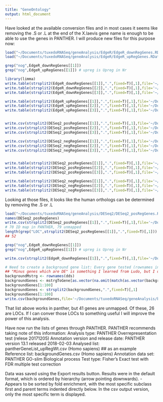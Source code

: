 ```yaml
---
title: "GeneOntology"
output: html_document
---
```



Have looked at the available conversion files and in most cases it seems like removing the .S or .L at the end of the X.laevis gene name is enough to be able to use the genes in PANTHER. I will produce new files for this purpose now:
```r
load("~/Documents/tuxedoRNASeq/geneAnalysis/EdgeR/EdgeR_downRegGenes.RData")
load("~/Documents/tuxedoRNASeq/geneAnalysis/EdgeR/EdgeR_upRegGenes.RData")

grep("nog",EdgeR_downRegGenes[[1]])
grep("nog",EdgeR_upRegGenes[[1]]) # upreg is Upreg in Nr

library(limma)
write.table(strsplit2(EdgeR_downRegGenes[[1]],".",fixed=T)[,1],file='~/Documents/tuxedoRNASeq/geneAnalysis/EdgeR/pantherGeneList_upRegWt.csv',row.names = F, col.names = F)
write.table(strsplit2(EdgeR_downRegGenes[[2]],".",fixed=T)[,1],file='~/Documents/tuxedoRNASeq/geneAnalysis/EdgeR/pantherGeneList_upRegTbud.csv',row.names = F, col.names = F)
write.table(strsplit2(EdgeR_downRegGenes[[3]],".",fixed=T)[,1],file='~/Documents/tuxedoRNASeq/geneAnalysis/EdgeR/pantherGeneList_upRegConCap.csv',row.names = F, col.names = F)

write.table(strsplit2(EdgeR_upRegGenes[[1]],".",fixed=T)[,1],file='~/Documents/tuxedoRNASeq/geneAnalysis/EdgeR/pantherGeneList_upRegNr.csv',row.names = F, col.names = F)
write.table(strsplit2(EdgeR_upRegGenes[[2]],".",fixed=T)[,1],file='~/Documents/tuxedoRNASeq/geneAnalysis/EdgeR/pantherGeneList_upRegPNT.csv',row.names = F, col.names = F)
write.table(strsplit2(EdgeR_upRegGenes[[3]],".",fixed=T)[,1],file='~/Documents/tuxedoRNASeq/geneAnalysis/EdgeR/pantherGeneList_upRegInjCap.csv',row.names = F, col.names = F)


write.csv(strsplit2(DESeq2_posRegGenes[[1]],".",fixed=T)[,1],file='~/Documents/tuxedoRNASeq/geneAnalysis/DESeq2/pantherGeneList_upRegWt.csv')
write.csv(strsplit2(DESeq2_posRegGenes[[2]],".",fixed=T)[,1],file='~/Documents/tuxedoRNASeq/geneAnalysis/DESeq2/pantherGeneList_upRegTbud.csv')
write.csv(strsplit2(DESeq2_posRegGenes[[3]],".",fixed=T)[,1],file='~/Documents/tuxedoRNASeq/geneAnalysis/DESeq2/pantherGeneList_upRegConCap.csv')

write.csv(strsplit2(DESeq2_negRegGenes[[1]],".",fixed=T)[,1],file='~/Documents/tuxedoRNASeq/geneAnalysis/DESeq2/pantherGeneList_upRegNr.csv')
write.csv(strsplit2(DESeq2_negRegGenes[[2]],".",fixed=T)[,1],file='~/Documents/tuxedoRNASeq/geneAnalysis/DESeq2/pantherGeneList_upRegPNT.csv')
write.csv(strsplit2(DESeq2_negRegGenes[[3]],".",fixed=T)[,1],file='~/Documents/tuxedoRNASeq/geneAnalysis/DESeq2/pantherGeneList_upRegInjCap.csv')


write.table(strsplit2(DESeq2_posRegGenes[[1]],".",fixed=T)[,1],file='~/Documents/tuxedoRNASeq/geneAnalysis/DESeq2/pantherGeneList_upRegWT.txt',row.names = F, col.names = F)
write.table(strsplit2(DESeq2_posRegGenes[[2]],".",fixed=T)[,1],file='~/Documents/tuxedoRNASeq/geneAnalysis/DESeq2/pantherGeneList_upRegTbud.csv',row.names = F, col.names = F)
write.table(strsplit2(DESeq2_posRegGenes[[3]],".",fixed=T)[,1],file='~/Documents/tuxedoRNASeq/geneAnalysis/DESeq2/pantherGeneList_upRegConCap.csv',row.names = F, col.names = F)

write.table(strsplit2(DESeq2_negRegGenes[[1]],".",fixed=T)[,1],file='~/Documents/tuxedoRNASeq/geneAnalysis/DESeq2/pantherGeneList_upRegNr.csv',row.names = F, col.names = F)
write.table(strsplit2(DESeq2_negRegGenes[[2]],".",fixed=T)[,1],file='~/Documents/tuxedoRNASeq/geneAnalysis/DESeq2/pantherGeneList_upRegPNT.csv',row.names = F, col.names = F)
write.table(strsplit2(DESeq2_negRegGenes[[3]],".",fixed=T)[,1],file='~/Documents/tuxedoRNASeq/geneAnalysis/DESeq2/pantherGeneList_upRegInjCap.csv',row.names = F, col.names = F)
```

Looking at those files, it looks like the human orthologs can be determined by removing the .S or .L


```r
load("~/Documents/tuxedoRNASeq/geneAnalysis/DESeq2/DESeq2_posRegGenes.RData")
names(DESeq2_posRegGenes)
write.csv(strsplit2(DESeq2_posRegGenes[[1]],".",fixed=T)[,1],file='~/Documents/tuxedoRNASeq/geneAnalysis/DESeq2/pantherGeneList_UpregWT.txt')
# 70 ID map in PANTHER, 79 unmapped
length(grep("LOC",strsplit2(DESeq2_posRegGenes[[1]],".",fixed=T)[,1]))
## 52 
```



```r
grep("nog",EdgeR_downRegGenes[[1]])
grep("nog",EdgeR_upRegGenes[[1]]) # upreg is Upreg in Nr

write.csv(strsplit2(EdgeR_downRegGenes[[1]],".",fixed=T)[,1],file='~/Documents/tuxedoRNASeq/geneAnalysis/EdgeR/pantherGeneList_upRegWt.csv')

# Need to create a background gene list: Every gene tested (rownames in dds after using 'keep') minus the genes which are DE
## "Minus genes which are DE" is something I learned from Ludo, but I do not know why they should be removed. 
backgroundMstrg <- rownames(dds)
backgroundGenes <- mstrgToGene[as.vector(na.omit(match(as.vector(backgroundMstrg),as.vector(mstrgToGene[,1])))),2]
backgroundGenes[1:100]
backgroundGenes <- strsplit2(backgroundGenes,".",fixed=T)[,1]
backgroundGenes[1:100]
write.csv(backgroundGenes,file='~/Documents/tuxedoRNASeq/geneAnalysis/backgroundGenes.csv')
```


That list above works in panther, but 41 genes are unmapped. Of these, 26 are LOCs. If I can conver those LOCs to something useful I will improve the power of this analysis. 


Have now run the lists of genes through PANTHER. PANTHER recommends taking note of this information:
Analysis type: PANTHER Overrepresentation test (relese 20171205)
Annotation version and release date: PANTHER version 13.1 released 2018-02-03
Analysed list: pantherGeneList_upRegWt.csv (Homo sapiens) ## as an example
Reference list: backgroundGenes.csv (Homo sapiens)
Annotation data set: PANTHER GO-slim Biological process
Test type: Fisher's Exact test with FDR multiple test correction

Data was saved using the Export results button. 
Results were in the default format, which is ordered by hierarchy (arrow pointing downwards). 
- Appears to be sorted by fold enrichment, with the most specific subclass first and parent terms indented directly below. In the csv output version, only the most specific term is displayed. 




